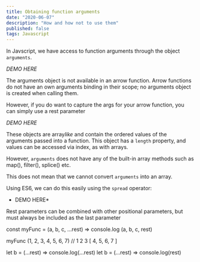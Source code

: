 ```yaml
---
title: Obtaining function arguments
date: "2020-06-07"
description: "How and how not to use them"
published: false
tags: Javascript
---
```


In Javscript, we have access to function arguments through the object `arguments`.


*DEMO HERE*

The arguments object is not available in an arrow function. Arrow functions do not have an own arguments binding in their scope; no arguments object is created when calling them.

However, if you do want to capture the args for your arrow function, you can simply use a rest parameter

*DEMO HERE*


These objects are array<i>like</i> and contain the ordered values of the arguments passed into a function.
This object has a `length` property, and values can be accessed via index, as with arrays.

However, `arguments` does not have any of the built-in array methods such as map(), filter(), splice() etc.

This does not mean that we cannot convert `arguments` into an array.

Using ES6, we can do this easily using the `spread` operator:

* DEMO HERE*


Rest parameters can be combined with other positional parameters, but must always be included as the last parameter

const myFunc = (a, b, c, ...rest) =>
  console.log (a, b, c, rest)

myFunc (1, 2, 3, 4, 5, 6, 7)
// 1 2 3 [ 4, 5, 6, 7 ]


let b = (...rest) => console.log(...rest)
let b = (...rest) => console.log(rest)
